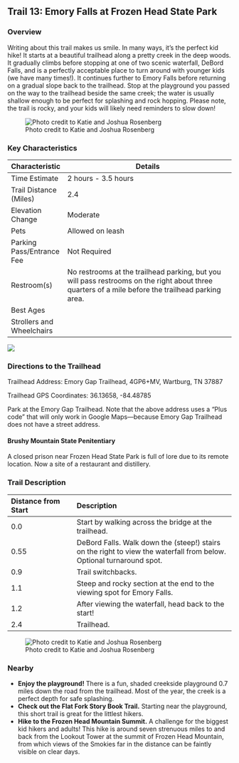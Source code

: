 ## Trail 13: Emory Falls at Frozen Head State Park

### Overview

Writing about this trail makes us smile. In many ways, it's the perfect kid hike! It starts at a beautiful trailhead along a pretty creek in the deep woods. It gradually climbs before stopping at one of two scenic waterfall, DeBord Falls, and is a perfectly acceptable place to turn around with younger kids (we have many times!). It continues further to Emory Falls before returning on a gradual slope back to the trailhead. Stop at the playground you passed on the way to the trailhead beside the same creek; the water is usually shallow enough to be perfect for splashing and rock hopping. Please note, the trail is rocky, and your kids will likely need reminders to slow down!

![Photo credit to Katie and Joshua Rosenberg](img/trail-13-figure-01.jpg)

### Key Characteristics

| **Characteristic**        | **Details**                                                                                                                                       |
|---------------------------|---------------------------------------------------------------------------------------------------------------------------------------------------|
| Time Estimate             | 2 hours - 3.5 hours                                                                                                                               |
| Trail Distance (Miles)    | 2.4                                                                                                                                               |
| Elevation Change          | Moderate                                                                                                                                          |
| Pets                      | Allowed on leash                                                                                                                                  |
| Parking Pass/Entrance Fee | Not Required                                                                                                                                      |
| Restroom(s)               | No restrooms at the trailhead parking, but you will pass restrooms on the right about three quarters of a mile before the trailhead parking area. |
| Best Ages                 |                                                                                                                                                   |
| Strollers and Wheelchairs |                                                                                                                                                   |

![](maps/trail-13-map.jpeg)

### Directions to the Trailhead

Trailhead Address: Emory Gap Trailhead, 4GP6+MV, Wartburg, TN 37887

Trailhead GPS Coordinates: 36.13658, -84.48785

Park at the Emory Gap Trailhead. Note that the above address uses a "Plus code" that will only work in Google Maps—because Emory Gap Trailhead does not have a street address.

::: {.callout-note appearance="simple" icon="true"}
#### Brushy Mountain State Penitentiary

A closed prison near Frozen Head State Park is full of lore due to its remote location. Now a site of a restaurant and distillery.
:::

### Trail Description

| Distance from Start | Description                                                                                                          |
|:--------------------|:--------------------------------------------------|
| 0.0                 | Start by walking across the bridge at the trailhead.                                                                 |
| 0.55                | DeBord Falls. Walk down the (steep!) stairs on the right to view the waterfall from below. Optional turnaround spot. |
| 0.9                 | Trail switchbacks.                                                                                                   |
| 1.1                 | Steep and rocky section at the end to the viewing spot for Emory Falls.                                              |
| 1.2                 | After viewing the waterfall, head back to the start!                                                                 |
| 2.4                 | Trailhead.                                                                                                           |

![Photo credit to Katie and Joshua Rosenberg](img/cliffs%20emory.jpg)

### Nearby

-   **Enjoy the playground!** There is a fun, shaded creekside playground 0.7 miles down the road from the trailhead. Most of the year, the creek is a perfect depth for safe splashing.
-   **Check out the Flat Fork Story Book Trail.** Starting near the playground, this short trail is great for the littlest hikers.
-   **Hike to the Frozen Head Mountain Summit.** A challenge for the biggest kid hikers and adults! This hike is around seven strenuous miles to and back from the Lookout Tower at the summit of Frozen Head Mountain, from which views of the Smokies far in the distance can be faintly visible on clear days.
